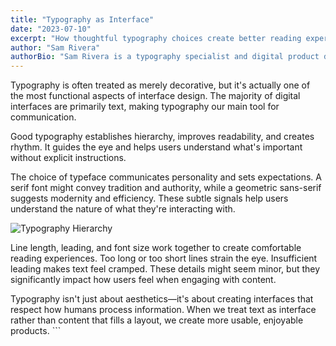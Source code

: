 ```yaml
---
title: "Typography as Interface"
date: "2023-07-10"
excerpt: "How thoughtful typography choices create better reading experiences and more usable interfaces."
author: "Sam Rivera"
authorBio: "Sam Rivera is a typography specialist and digital product designer who focuses on creating readable, accessible interfaces. Their work explores the intersection of type design and user experience."
---
```


Typography is often treated as merely decorative, but it's actually one of the most functional aspects of interface design. The majority of digital interfaces are primarily text, making typography our main tool for communication.

Good typography establishes hierarchy, improves readability, and creates rhythm. It guides the eye and helps users understand what's important without explicit instructions.

The choice of typeface communicates personality and sets expectations. A serif font might convey tradition and authority, while a geometric sans-serif suggests modernity and efficiency. These subtle signals help users understand the nature of what they're interacting with.

![Typography Hierarchy](/placeholder.svg?height=400&width=600&query=typography+hierarchy+example+with+different+text+sizes)

Line length, leading, and font size work together to create comfortable reading experiences. Too long or too short lines strain the eye. Insufficient leading makes text feel cramped. These details might seem minor, but they significantly impact how users feel when engaging with content.

Typography isn't just about aesthetics—it's about creating interfaces that respect how humans process information. When we treat text as interface rather than content that fills a layout, we create more usable, enjoyable products.
\`\`\`
